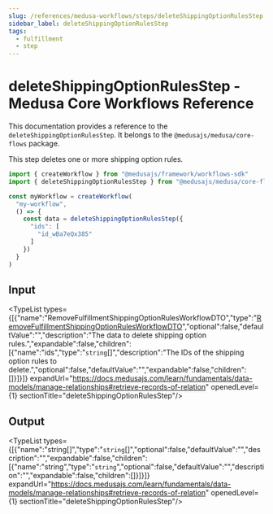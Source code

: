 ```yaml
---
slug: /references/medusa-workflows/steps/deleteShippingOptionRulesStep
sidebar_label: deleteShippingOptionRulesStep
tags:
  - fulfillment
  - step
---
```



# deleteShippingOptionRulesStep - Medusa Core Workflows Reference

This documentation provides a reference to the `deleteShippingOptionRulesStep`. It belongs to the `@medusajs/medusa/core-flows` package.

This step deletes one or more shipping option rules.

```ts title="src/workflows/my-workflow.ts"
import { createWorkflow } from "@medusajs/framework/workflows-sdk"
import { deleteShippingOptionRulesStep } from "@medusajs/medusa/core-flows"

const myWorkflow = createWorkflow(
  "my-workflow",
  () => {
    const data = deleteShippingOptionRulesStep({
      "ids": [
        "id_wBa7eQx385"
      ]
    })
  }
)
```
  

## Input

<TypeList types={[{"name":"RemoveFulfillmentShippingOptionRulesWorkflowDTO","type":"[RemoveFulfillmentShippingOptionRulesWorkflowDTO](../../../../../types/types/types.RemoveFulfillmentShippingOptionRulesWorkflowDTO/page.mdx)","optional":false,"defaultValue":"","description":"The data to delete shipping option rules.","expandable":false,"children":[{"name":"ids","type":"`string`[]","description":"The IDs of the shipping option rules to delete.","optional":false,"defaultValue":"","expandable":false,"children":[]}]}]} expandUrl="https://docs.medusajs.com/learn/fundamentals/data-models/manage-relationships#retrieve-records-of-relation" openedLevel={1} sectionTitle="deleteShippingOptionRulesStep"/>

## Output

<TypeList types={[{"name":"string[]","type":"`string`[]","optional":false,"defaultValue":"","description":"","expandable":false,"children":[{"name":"string","type":"`string`","optional":false,"defaultValue":"","description":"","expandable":false,"children":[]}]}]} expandUrl="https://docs.medusajs.com/learn/fundamentals/data-models/manage-relationships#retrieve-records-of-relation" openedLevel={1} sectionTitle="deleteShippingOptionRulesStep"/>
